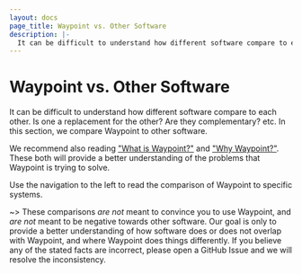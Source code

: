```yaml
---
layout: docs
page_title: Waypoint vs. Other Software
description: |-
  It can be difficult to understand how different software compare to each other. Is one a replacement for the other? Are they complementary? etc. In this section, we compare Waypoint to other software.
---
```


# Waypoint vs. Other Software

It can be difficult to understand how different software compare to each other.
Is one a replacement for the other? Are they complementary? etc. In this
section, we compare Waypoint to other software.

We recommend also reading ["What is Waypoint?"](/waypoint/docs/intro#what-is-waypoint)
and ["Why Waypoint?"](/waypoint/docs/intro#why-waypoint). These both will provide
a better understanding of the problems that Waypoint is trying to solve.

Use the navigation to the left to read the comparison of Waypoint to specific systems.

~> These comparisons _are not_ meant to convince you to use Waypoint, and
_are not_ meant to be negative towards other software. Our goal is only to
provide a better understanding of how software does or does not overlap with
Waypoint, and where Waypoint does things differently. If you believe any of the
stated facts are incorrect, please open a GitHub Issue and we will resolve the inconsistency.
